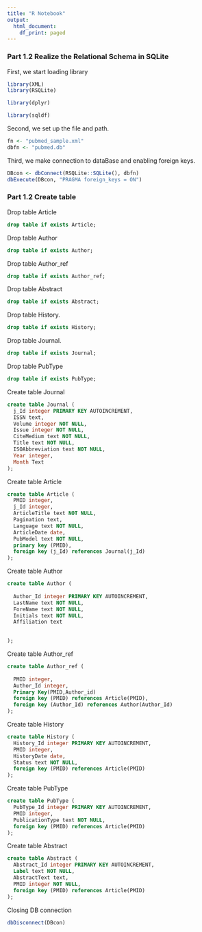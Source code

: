 ```yaml
---
title: "R Notebook"
output:
  html_document:
    df_print: paged
---
```

### Part 1.2 Realize the Relational Schema in SQLite

First, we start loading library
```r
library(XML)
library(RSQLite)

library(dplyr)

library(sqldf)
```

Second, we set up the file and path.
```r
fn <- "pubmed_sample.xml"
dbfn <- "pubmed.db"
```

Third, we make connection to dataBase and enabling foreign keys.
```r
DBcon <- dbConnect(RSQLite::SQLite(), dbfn)
dbExecute(DBcon, "PRAGMA foreign_keys = ON")
```


### Part 1.2 Create table

Drop table Article
```sql
drop table if exists Article;
```

Drop table Author
```sql
drop table if exists Author;
```

Drop table Author_ref
```sql
drop table if exists Author_ref;
```

Drop table Abstract
```sql
drop table if exists Abstract;
```

Drop table History.
```sql
drop table if exists History;
```

Drop table Journal.
```sql
drop table if exists Journal;
```


Drop table PubType
```sql
drop table if exists PubType;
```

Create table Journal
```sql
create table Journal (
  j_Id integer PRIMARY KEY AUTOINCREMENT,
  ISSN text,
  Volume integer NOT NULL,
  Issue integer NOT NULL,
  CiteMedium text NOT NULL,
  Title text NOT NULL,
  ISOAbbreviation text NOT NULL,
  Year integer,
  Month Text
);
```

Create table Article
```sql
create table Article (
  PMID integer,
  j_Id integer,
  ArticleTitle text NOT NULL,
  Pagination text,
  Language text NOT NULL,
  ArticleDate date,
  PubModel text NOT NULL,
  primary key (PMID),
  foreign key (j_Id) references Journal(j_Id)
);
```

Create table Author
```sql
create table Author (
  
  Author_Id integer PRIMARY KEY AUTOINCREMENT,
  LastName text NOT NULL,
  ForeName text NOT NULL,
  Initials text NOT NULL,
  Affiliation text

  
);
```
Create table Author_ref
```sql
create table Author_ref (
  
  PMID integer,
  Author_Id integer,
  Primary Key(PMID,Author_id)
  foreign key (PMID) references Article(PMID),
  foreign key (Author_Id) references Author(Author_Id)
);
```


Create table History
```sql
create table History (
  History_Id integer PRIMARY KEY AUTOINCREMENT,
  PMID integer,
  HistoryDate date,
  Status text NOT NULL,
  foreign key (PMID) references Article(PMID)
);
```

Create table PubType
```sql
create table PubType (
  PubType_Id integer PRIMARY KEY AUTOINCREMENT,
  PMID integer,
  PublicationType text NOT NULL,
  foreign key (PMID) references Article(PMID)
);
```

Create table Abstract
```sql
create table Abstract (
  Abstract_Id integer PRIMARY KEY AUTOINCREMENT,
  Label text NOT NULL,
  AbstractText text,
  PMID integer NOT NULL,
  foreign key (PMID) references Article(PMID)
);
```


Closing DB connection
```r
dbDisconnect(DBcon)
```

